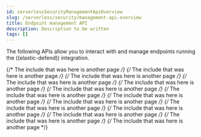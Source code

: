 ```yaml
---
id: serverlessSecurityManagementApiOverview
slug: /serverless/security/management-api-overview
title: Endpoint management API
description: Description to be written
tags: []
---
```


<div id="management-api-overview"></div>

The following APIs allow you to interact with and manage endpoints running the ((elastic-defend)) integration.

{/* The include that was here is another page */}
{/* The include that was here is another page */}
{/* The include that was here is another page */}
{/* The include that was here is another page */}
{/* The include that was here is another page */}
{/* The include that was here is another page */}
{/* The include that was here is another page */}
{/* The include that was here is another page */}
{/* The include that was here is another page */}
{/* The include that was here is another page */}
{/* The include that was here is another page */}
{/* The include that was here is another page */}
{/* The include that was here is another page */}
{/* The include that was here is another page */}
